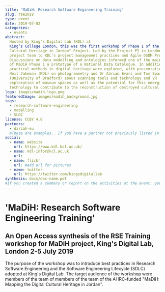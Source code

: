 ```yaml
---
title: 'MaDiH: Research Software Engineering Training'
slug: rse2019
type: event
date: 2019-07-02
categories:
  - events
abstract:
  Hosted by King’s Digital Lab (KDL) at
  King’s College London, this was the first workshop of Phase 1 of the AHRC-funded "MaDiH: Mapping the Digital
  Cultural Heritage in Jordan" Project. Led by the Project PI in London Dr James Smithies (Director of KDL) and Dr Arianna Ciula (Deputy Director of KDL), it introduced the
  project team to KDL’s project management practices and Agile DSDM Process.
  Discussions on data modelling and ontologies informed one of the main outcomes
  of MaDiH Phase 1 a prototype of a National Data Catalogue. In addition,
  practical methods in digital heritage were explored, with presentations from
  Neil Jakeman (KDL) on photogrammetry and Dr Adrian Evans and Tom Sparrow
  (University of Bradford) about scanning tools and technology and VR
  exploration of museum spaces as well as the potential for this emerging
  technology to contribute to the reconstruction of destroyed cultural heritage.
logo: images/madih-logo.png
featuredImage: images/madih_background.jpg
tags:
  - research-software-engineering
  - modelling
  - SLDC
license: CCBY 4.0
partners:
  - dariah-eu
  #These are examples.  If you have a partner not previously listed in the 'organisation.yaml' file, you will need to add them.
social:
  - name: website
    url: https://www.kdl.kcl.ac.uk/
  - name: kdl-infor@kcl.ac.uk
    url:
  - name: flickr
    url: #add url for pictures
  - name: twitter
    url: https://twitter.com/kingsdigitallab
synthesis: docs/doc-name.pdf
#if you created a summary or report on the activities at the event, you can include it here as a .pdf.
---
```


# 'MaDiH: Research Software Engineering Training'

## An Open Access synthesis of the RSE Training workshop for MaDiH project, King's Digital Lab, London 2-5 July 2019

The purpose of the workshop was to introduce best practices in Research Software
Engineering and the Software Engineering Lifecycle (SDLC) adopted at King's
Digital Lab. The target audience of the workshop were members of the team of
members of the team of the AHRC-funded "MaDiH: Mapping the Digital Cultural
Heritage in Jordan".
